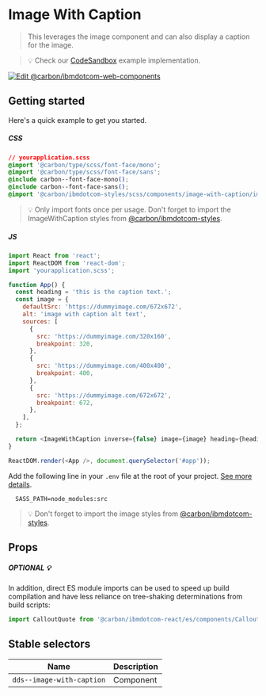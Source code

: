 
# Image With Caption

> This leverages the image component and can also display a caption for the
> image.

> 💡 Check our
> [CodeSandbox](https://githubbox.com/carbon-design-system/carbon-for-ibm-dotcom/tree/master/packages/react/examples/codesandbox/components/ImageWithCaption)
> example implementation.

[![Edit @carbon/ibmdotcom-web-components](https://codesandbox.io/static/img/play-codesandbox.svg)](https://githubbox.com/carbon-design-system/carbon-for-ibm-dotcom/tree/master/packages/react/examples/codesandbox/components/ImageWithCaption)

## Getting started

Here's a quick example to get you started.

##### CSS

```css
// yourapplication.scss
@import '@carbon/type/scss/font-face/mono';
@import '@carbon/type/scss/font-face/sans';
@include carbon--font-face-mono();
@include carbon--font-face-sans();
@import '@carbon/ibmdotcom-styles/scss/components/image-with-caption/image-with-caption';
```

> 💡 Only import fonts once per usage. Don't forget to import the
> ImageWithCaption styles from
> [@carbon/ibmdotcom-styles](https://github.com/carbon-design-system/carbon-for-ibm-dotcom/blob/master/packages/styles).

##### JS

```javascript
import React from 'react';
import ReactDOM from 'react-dom';
import 'yourapplication.scss';

function App() {
  const heading = 'this is the caption text.';
  const image = {
    defaultSrc: 'https://dummyimage.com/672x672',
    alt: 'image with caption alt text',
    sources: [
      {
        src: 'https://dummyimage.com/320x160',
        breakpoint: 320,
      },
      {
        src: 'https://dummyimage.com/400x400',
        breakpoint: 400,
      },
      {
        src: 'https://dummyimage.com/672x672',
        breakpoint: 672,
      },
    ],
  };

  return <ImageWithCaption inverse={false} image={image} heading={heading} />;
}

ReactDOM.render(<App />, document.querySelector('#app'));
```

Add the following line in your `.env` file at the root of your project.
[See more details](https://github.com/carbon-design-system/carbon-for-ibm-dotcom/tree/master/packages/styles#usage).

```
  SASS_PATH=node_modules:src
```

> 💡 Don't forget to import the image styles from
> [@carbon/ibmdotcom-styles](https://github.com/carbon-design-system/carbon-for-ibm-dotcom/blob/master/packages/styles).

## Props

<Props of={ImageWithCaption} />

##### OPTIONAL 💡

In addition, direct ES module imports can be used to speed up build compilation and have less reliance on tree-shaking determinations from build scripts:

````js
import CalloutQuote from '@carbon/ibmdotcom-react/es/components/CalloutQuote/CalloutQuote';
````

## Stable selectors

| Name                      | Description |
| ------------------------- | ----------- |
| `dds--image-with-caption` | Component   |

<Description markdown={contributing} />
